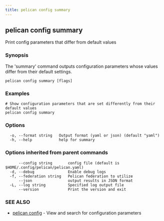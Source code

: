 ```yaml
---
title: pelican config summary
---
```


## pelican config summary

Print config parameters that differ from default values

### Synopsis

The 'summary' command outputs configuration parameters whose values differ from their default settings.

```
pelican config summary [flags]
```

### Examples

```
# Show configuration parameters that are set differently from their default values
pelican config summary
```

### Options

```
  -o, --format string   Output format (yaml or json) (default "yaml")
  -h, --help            help for summary
```

### Options inherited from parent commands

```
      --config string       config file (default is $HOME/.config/pelican/pelican.yaml)
  -d, --debug               Enable debug logs
  -f, --federation string   Pelican federation to utilize
      --json                output results in JSON format
  -L, --log string          Specified log output file
      --version             Print the version and exit
```

### SEE ALSO

* [pelican config](/commands-reference/config/)	 - View and search for configuration parameters
